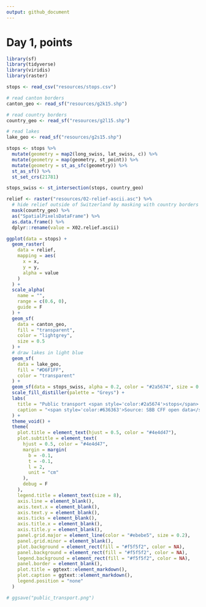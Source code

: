```yaml
---
output: github_document
---
```


# Day 1, points


```r
library(sf)
library(tidyverse)
library(viridis)
library(raster)
```


```r
stops <- read_csv("resources/stops.csv")

# read canton borders
canton_geo <- read_sf("resources/g2k15.shp")

# read country borders
country_geo <- read_sf("resources/g2l15.shp")

# read lakes
lake_geo <- read_sf("resources/g2s15.shp")
```


```r
stops <- stops %>%
  mutate(geometry = map2(long_swiss, lat_swiss, c)) %>%
  mutate(geometry = map(geometry, st_point)) %>%
  mutate(geometry = st_as_sfc(geometry)) %>%
  st_as_sf() %>%
  st_set_crs(21781)
```




```r
stops_swiss <- st_intersection(stops, country_geo)
```





```r

relief <- raster("resources/02-relief-ascii.asc") %>%
  # hide relief outside of Switzerland by masking with country borders
  mask(country_geo) %>%
  as("SpatialPixelsDataFrame") %>%
  as.data.frame() %>%
  dplyr::rename(value = X02.relief.ascii)
```


```r
ggplot(data = stops) +
  geom_raster(
    data = relief,
    mapping = aes(
      x = x,
      y = y,
      alpha = value
    )
  ) +
  scale_alpha(
    name = "",
    range = c(0.6, 0),
    guide = F
  ) +
  geom_sf(
    data = canton_geo,
    fill = "transparent",
    color = "lightgrey",
    size = 0.5
  ) +
  # draw lakes in light blue
  geom_sf(
    data = lake_geo,
    fill = "#D6F1FF",
    color = "transparent"
  ) +
  geom_sf(data = stops_swiss, alpha = 0.2, color = "#2a5674", size = 0.7) +
  scale_fill_distiller(palette = "Greys") +
  labs(
    title = "Public transport <span style='color:#2a5674'>stops</span> in Switzerland",
    caption = "<span style='color:#636363'>Source: SBB CFF open data</span>"
  ) +
  theme_void() +
  theme(
    plot.title = element_text(hjust = 0.5, color = "#4e4d47"),
    plot.subtitle = element_text(
      hjust = 0.5, color = "#4e4d47",
      margin = margin(
        b = -0.1,
        t = -0.1,
        l = 2,
        unit = "cm"
      ),
      debug = F
    ),
    legend.title = element_text(size = 8),
    axis.line = element_blank(),
    axis.text.x = element_blank(),
    axis.text.y = element_blank(),
    axis.ticks = element_blank(),
    axis.title.x = element_blank(),
    axis.title.y = element_blank(),
    panel.grid.major = element_line(color = "#ebebe5", size = 0.2),
    panel.grid.minor = element_blank(),
    plot.background = element_rect(fill = "#f5f5f2", color = NA),
    panel.background = element_rect(fill = "#f5f5f2", color = NA),
    legend.background = element_rect(fill = "#f5f5f2", color = NA),
    panel.border = element_blank(),
    plot.title = ggtext::element_markdown(),
    plot.caption = ggtext::element_markdown(),
    legend.position = "none"
  )

# ggsave("public_transport.png")
```
